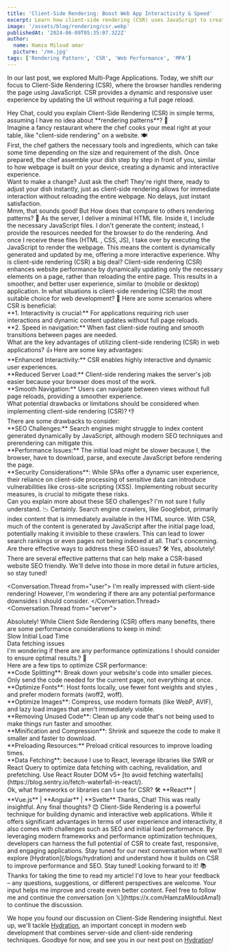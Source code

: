 ```yaml
---
title: 'Client-Side Rendering: Boost Web App Interactivity & Speed'
excerpt: Learn how client-side rendering (CSR) uses JavaScript to create dynamic, responsive web apps. Explore benefits, drawbacks, SEO tips, and top frameworks.
image: '/assets/blog/rendering/csr.webp'
publishedAt: '2024-06-09T05:35:07.322Z'
author:
  name: Hamza Miloud amar
  picture: '/me.jpg'
tags: ['Rendering Pattern', 'CSR', 'Web Performance', 'MPA']
---
```


In our last post, we explored Multi-Page Applications. Today, we shift our focus to Client-Side Rendering (CSR), where the browser handles rendering the page using JavaScript. CSR provides a dynamic and responsive user experience by updating the UI without requiring a full page reload.

<Conversation>
  <Conversation.Thread from="user">
   Hey Chat, could you explain Client-Side Rendering (CSR) in simple terms, assuming I have no idea about **rendering patterns**? 🤔
  </Conversation.Thread>
  <Conversation.Thread from="narrator">
    <div>
      Imagine a fancy restaurant where the chef cooks your meal right at
      your table, like "client-side rendering" on a website. 🍽️
    </div>
    <div>
      First, the chef gathers the necessary tools and ingredients, which can take some time depending on the size and requirement of the dish. Once prepared, the chef assemble your dish step by step in front of you, similar to how webpage is built on your device, creating a dynamic and interactive experience.
    </div>
    <div>
      Want to make a change? Just ask the chef! They're right there, ready to adjust your dish instantly, just as client-side rendering allows for immediate interaction without reloading the entire webpage. No delays, just instant satisfaction.
    </div>
  </Conversation.Thread>
  <Conversation.Thread from="user">
    Mmm, that sounds good! But How does that compare to others rendering patterns? 🤔
  </Conversation.Thread>
  <Conversation.Thread from="server">
    As the server, I deliver a minimal HTML file. Inside it, I include
    the necessary JavaScript files. I don't generate the content;
    instead, I provide the resources needed for the browser to do the
    rendering.
  </Conversation.Thread>
  <Conversation.Thread from="browser">
    And once I receive these files (HTML , CSS, JS), I take over by executing the
    JavaScript to render the webpage. This means the content is
    dynamically generated and updated by me, offering a
    more interactive experience.
  </Conversation.Thread>
  <Conversation.Thread from="user">
   Why is client-side rendering (CSR) a big deal?
  </Conversation.Thread>
  <Conversation.Thread from="server">
    Client-side rendering (CSR) enhances website performance by dynamically updating only the necessary elements on a page, rather than reloading the entire page. This results in a smoother, and better user experience, similar to (mobile or desktop) application.
  </Conversation.Thread>
  <Conversation.Thread from="user">
    In what situations is client-side rendering (CSR) the most suitable choice for web development? 📅
  </Conversation.Thread>
  <Conversation.Thread from="browser">
    Here are some scenarios where CSR is beneficial:
    <div>
      **1. Interactivity is crucial:** For applications requiring rich
      user interactions and dynamic content updates without full page
      reloads.
    </div>
    <div>
      **2. Speed in navigation:** When fast client-side routing and
      smooth transitions between pages are needed.
    </div>
  </Conversation.Thread>
  <Conversation.Thread from="user">
   What are the key advantages of utilizing client-side rendering (CSR) in web applications? 👍
  </Conversation.Thread>
  <Conversation.Thread from="browser">
    Here are some key advantages:
    <div>
      **Enhanced Interactivity:** CSR enables highly interactive and
      dynamic user experiences.
    </div>
    <div>
      **Reduced Server Load:** Client-side rendering makes the server's job easier because your browser does most of the work.
    </div>
    <div>**Smooth Navigation:** Users can navigate between views without full page reloads, providing a smoother experience.</div>
  </Conversation.Thread>
  <Conversation.Thread from="user">
    What potential drawbacks or limitations should be considered when implementing client-side rendering (CSR)? 👎
  </Conversation.Thread>
  <Conversation.Thread from="browser">
    <div>
    There are some drawbacks to consider:
    </div>
    <div>
      **SEO Challenges:** Search engines might struggle to index
      content generated dynamically by JavaScript, although modern SEO
      techniques and prerendering can mitigate this.
    </div>
    <div>
      **Performance Issues:** The initial load might be slower because
      I, the browser, have to download, parse, and execute JavaScript
      before rendering the page.
    </div>
    <div>
  **Security Considerations**: While SPAs offer a dynamic user experience, their reliance on client-side processing of sensitive data can introduce vulnerabilities like cross-site scripting (XSS). Implementing robust security measures, is crucial to mitigate these risks.
    </div>
  </Conversation.Thread>
  <Conversation.Thread from="user">
    Can you explain more about these SEO challenges? I'm not sure I
    fully understand. 📉
  </Conversation.Thread>
  <Conversation.Thread from="browser">
    Certainly. Search engine crawlers, like Googlebot, primarily index
    content that is immediately available in the HTML source. With
    CSR, much of the content is generated by JavaScript after the
    initial page load, potentially making it invisible to these
    crawlers. This can lead to lower search rankings or even pages not
    being indexed at all.
  </Conversation.Thread>
  <Conversation.Thread from="user">
    That's concerning. Are there effective ways to address these SEO
    issues? 🛠️
  </Conversation.Thread>
  <Conversation.Thread from="browser">
    Yes, absolutely! There are several effective patterns that can
    help make a CSR-based website SEO friendly. We'll delve into those
    in more detail in future articles, so stay tuned!
  </Conversation.Thread>

<Conversation.Thread from="user">
I'm really impressed with client-side rendering! However, I'm wondering if there are any potential performance downsides I should consider.
</Conversation.Thread>
<Conversation.Thread from="server">
  <div>
    Absolutely! While Client Side Rendering (CSR) offers many
    benefits, there are some performance considerations to keep in
    mind:
  </div>
  <div>Slow Initial Load Time</div>
  <div>Data fetching issues</div>
</Conversation.Thread>
<Conversation.Thread from="user">
    I'm wondering if there are any performance optimizations I should consider to ensure optimal results.? 🚀
  </Conversation.Thread>
  <Conversation.Thread from="browser">
    <div>
     Here are a few tips to optimize CSR performance:
    </div>
    <div>
      **Code Splitting**: Break down your website's code into smaller pieces. Only send the code needed for the current page, not everything at once.
    </div>
     <div>
     **Optimize Fonts**: Host fonts locally, use fewer font weights and styles , and prefer modern formats (woff2, woff).
     </div>
     <div>
       **Optimize Images**: Compress, use modern formats (like WebP, AVIF), and lazy load images that aren't immediately visible.
     </div>
     <div>
     **Removing Unused Code**: Clean up any code that's not being used to make things run faster and smoother.
    </div>
     <div>
      **Minification and Compression**: Shrink and squeeze the code to make it smaller and faster to download.
    </div>
    <div>
      **Preloading Resources:** Preload critical resources to
      improve loading times.
    </div>
    <div>
    **Data Fetching**: because I use to  React, leverage libraries like SWR or React Query to optimize data fetching with caching, revalidation, and prefetching. Use React Router DOM v5+ [to avoid fetching waterfalls](https://blog.sentry.io/fetch-waterfall-in-react/).
    </div>
  </Conversation.Thread>
    <Conversation.Thread from="user">
    Ok, what frameworks or libraries can I use for CSR? 🛠️
  </Conversation.Thread>
  <Conversation.Thread from="server">
    **React** | **Vue.js** | **Angular** | **Svelte**
  </Conversation.Thread>
  <Conversation.Thread from="user">
    Thanks, Chat! This was really insightful. Any final
    thoughts? 😊
  </Conversation.Thread>
  <Conversation.Thread from="server">
    Client-Side Rendering is a powerful technique for building dynamic
    and interactive web applications. While it offers significant
    advantages in terms of user experience and interactivity, it also
    comes with challenges such as SEO and initial load performance. By
    leveraging modern frameworks and performance optimization
    techniques, developers can harness the full potential of CSR to
    create fast, responsive, and engaging applications.
  </Conversation.Thread>
  <Conversation.Thread from="browser">
    Stay tuned for our next conversation where we’ll explore [Hydration](/blogs/hydration)
    and understand how it builds on CSR to improve performance and
    SEO. Stay tuned!
  </Conversation.Thread>
  <Conversation.Thread from="user">
    Looking forward to it! 📚
  </Conversation.Thread>
<Conversation.Thread from="me">
  Thanks for taking the time to read my article! I'd love to hear your
  feedback – any questions, suggestions, or different perspectives are
  welcome. Your input helps me improve and create even better content.
  Feel free to follow me and continue the conversation [on
  𝕏](https://x.com/HamzaMiloudAma1) to continue the discussion.
</Conversation.Thread>
</Conversation>

We hope you found our discussion on Client-Side Rendering insightful. Next up, we'll tackle [Hydration](/blogs/hydration), an important concept in modern web development that combines server-side and client-side rendering techniques. Goodbye for now, and see you in our next post on [Hydration](/blogs/hydration)!
